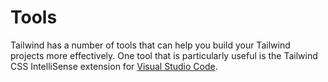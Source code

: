 
<Meta title="Docs/Advanced/Tools" />

# Tools

Tailwind has a number of tools that can help you build your Tailwind projects more effectively.
One tool that is particularly useful is the Tailwind CSS IntelliSense extension for [Visual Studio Code](https://marketplace.visualstudio.com/items?itemName=bradlc.vscode-tailwindcss).
